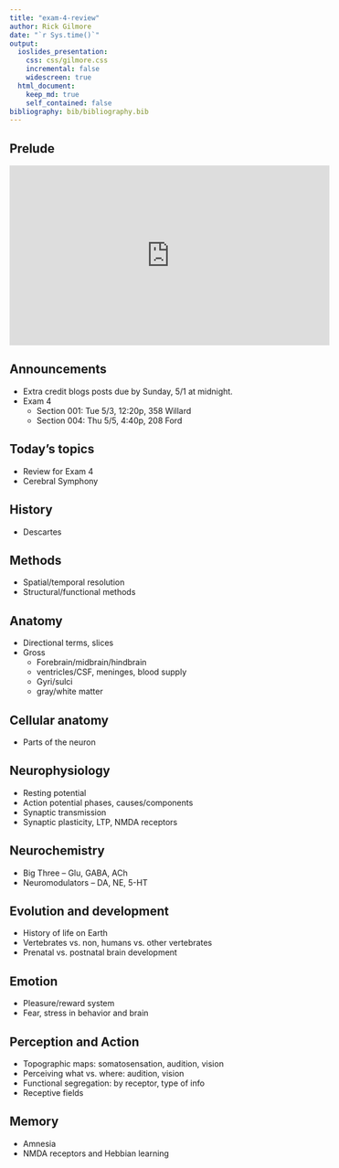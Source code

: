 ```yaml
---
title: "exam-4-review"
author: Rick Gilmore
date: "`r Sys.time()`"
output:
  ioslides_presentation:
    css: css/gilmore.css
    incremental: false
    widescreen: true
  html_document:
    keep_md: true
    self_contained: false
bibliography: bib/bibliography.bib
---
```


## Prelude

<iframe width="560" height="315" src="https://www.youtube.com/embed/K8MWjFO9NCc" frameborder="0" allowfullscreen></iframe>

## Announcements

- Extra credit blogs posts due by Sunday, 5/1 at midnight.
- Exam 4
    + Section 001: Tue 5/3, 12:20p, 358 Willard
    + Section 004: Thu 5/5, 4:40p, 208 Ford

## Today's topics

- Review for Exam 4
- Cerebral Symphony

## History

- Descartes

## Methods

- Spatial/temporal resolution
- Structural/functional methods

## Anatomy

- Directional terms, slices
- Gross
    + Forebrain/midbrain/hindbrain
    + ventricles/CSF, meninges, blood supply
    + Gyri/sulci
    + gray/white matter
    
## Cellular anatomy

- Parts of the neuron
    
## Neurophysiology

- Resting potential
- Action potential phases, causes/components
- Synaptic transmission
- Synaptic plasticity, LTP, NMDA receptors

## Neurochemistry

- Big Three -- Glu, GABA, ACh
- Neuromodulators -- DA, NE, 5-HT

## Evolution and development

- History of life on Earth
- Vertebrates vs. non, humans vs. other vertebrates
- Prenatal vs. postnatal brain development

## Emotion

- Pleasure/reward system
- Fear, stress in behavior and brain

## Perception and Action

- Topographic maps: somatosensation, audition, vision
- Perceiving what vs. where: audition, vision
- Functional segregation: by receptor, type of info
- Receptive fields

## Memory

- Amnesia
- NMDA receptors and Hebbian learning
